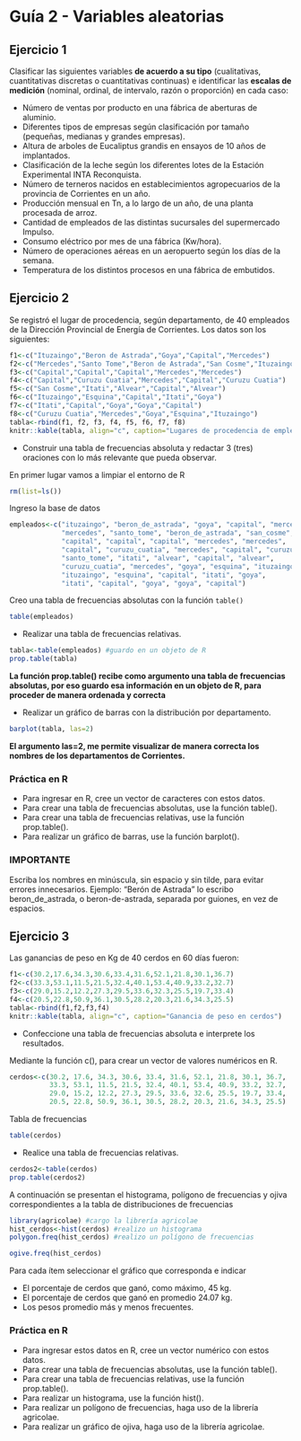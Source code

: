# Guía 2 - Variables aleatorias

## Ejercicio 1

Clasificar las siguientes variables __de acuerdo a su tipo__ (cualitativas, cuantitativas discretas o cuantitativas continuas) e identificar las __escalas de medición__ (nominal, ordinal, de intervalo, razón o proporción) en cada caso:


* Número de ventas por producto en una fábrica de aberturas de aluminio.
* Diferentes tipos de empresas según clasificación por tamaño (pequeñas, medianas y grandes empresas).
* Altura de arboles de Eucaliptus grandis en ensayos de 10 años de implantados.
* Clasificación de la leche según los diferentes lotes de la Estación Experimental INTA Reconquista. 
* Número de terneros nacidos en establecimientos agropecuarios de la provincia de Corrientes en un año. 
* Producción mensual en Tn, a lo largo de un año, de una planta procesada de arroz.
* Cantidad de empleados de las distintas sucursales del supermercado Impulso.
* Consumo eléctrico por mes de  una fábrica (Kw/hora).
* Número de operaciones aéreas en un aeropuerto según los días de la semana.
* Temperatura de los distintos procesos en una fábrica de embutidos. 


## Ejercicio 2

Se registró el lugar de procedencia, según departamento, de 40 empleados de la Dirección Provincial de Energía de Corrientes. Los datos son los siguientes:



```r
f1<-c("Ituzaingo","Beron de Astrada","Goya","Capital","Mercedes")
f2<-c("Mercedes","Santo Tome","Beron de Astrada","San Cosme","Ituzaingo")
f3<-c("Capital","Capital","Capital","Mercedes","Mercedes")
f4<-c("Capital","Curuzu Cuatia","Mercedes","Capital","Curuzu Cuatia")
f5<-c("San Cosme","Itati","Alvear","Capital","Alvear")
f6<-c("Ituzaingo","Esquina","Capital","Itati","Goya")
f7<-c("Itati","Capital","Goya","Goya","Capital")
f8<-c("Curuzu Cuatia","Mercedes","Goya","Esquina","Ituzaingo")
tabla<-rbind(f1, f2, f3, f4, f5, f6, f7, f8)
knitr::kable(tabla, align="c", caption="Lugares de procedencia de empleados")
```


* Construir una tabla de frecuencias absoluta y redactar 3 (tres) oraciones con lo más relevante que pueda observar.

En primer lugar vamos a limpiar el entorno de R
```r
rm(list=ls())
```

Ingreso la base de datos

```r
empleados<-c("ituzaingo", "beron_de_astrada", "goya", "capital", "mercedes", 
             "mercedes", "santo_tome", "beron_de_astrada", "san_cosme", "ituzaingo",
             "capital", "capital", "capital", "mercedes", "mercedes",
             "capital", "curuzu_cuatia", "mercedes", "capital", "curuzu_cuatia",
             "santo_tome", "itati", "alvear", "capital", "alvear",
             "curuzu_cuatia", "mercedes", "goya", "esquina", "ituzaingo",
             "ituzaingo", "esquina", "capital", "itati", "goya",
             "itati", "capital", "goya", "goya", "capital")
```

Creo una tabla de frecuencias absolutas con la función `table()`
```r
table(empleados)
```


* Realizar una tabla de frecuencias relativas.

```r
tabla<-table(empleados) #guardo en un objeto de R
prop.table(tabla) 
```

__La función prop.table() recibe como argumento una tabla de frecuencias absolutas, por eso guardo esa información en un objeto de R, para proceder de manera ordenada y correcta__

* Realizar un gráfico de barras con la distribución por departamento. 

```r
barplot(tabla, las=2)
```

__El argumento las=2, me permite visualizar de manera correcta los nombres de los departamentos de Corrientes.__



### Práctica en R

* Para ingresar en R, cree un vector de caracteres con estos datos. 
* Para crear una tabla de frecuencias absolutas, use la función table().
* Para crear una tabla de frecuencias relativas, use la función prop.table().
* Para realizar un gráfico de barras, use la función barplot().



### IMPORTANTE
Escriba los nombres en minúscula, sin espacio y sin tilde, para evitar errores innecesarios. Ejemplo: "Berón de Astrada" lo escribo beron_de_astrada, o beron-de-astrada, separada por guiones, en vez de espacios.


## Ejercicio 3
Las ganancias de peso en Kg de 40 cerdos en 60 días fueron:

```r
f1<-c(30.2,17.6,34.3,30.6,33.4,31.6,52.1,21.8,30.1,36.7)
f2<-c(33.3,53.1,11.5,21.5,32.4,40.1,53.4,40.9,33.2,32.7)
f3<-c(29.0,15.2,12.2,27.3,29.5,33.6,32.3,25.5,19.7,33.4)
f4<-c(20.5,22.8,50.9,36.1,30.5,28.2,20.3,21.6,34.3,25.5)
tabla<-rbind(f1,f2,f3,f4)
knitr::kable(tabla, align="c", caption="Ganancia de peso en cerdos")
```


* Confeccione una tabla de frecuencias absoluta e interprete los resultados.

Mediante la función c(), para crear un vector de valores numéricos en R. 

```r
cerdos<-c(30.2, 17.6, 34.3, 30.6, 33.4, 31.6, 52.1, 21.8, 30.1, 36.7,
          33.3, 53.1, 11.5, 21.5, 32.4, 40.1, 53.4, 40.9, 33.2, 32.7,
          29.0, 15.2, 12.2, 27.3, 29.5, 33.6, 32.6, 25.5, 19.7, 33.4, 
          20.5, 22.8, 50.9, 36.1, 30.5, 28.2, 20.3, 21.6, 34.3, 25.5)
```

Tabla de frecuencias
```r
table(cerdos)
```

* Realice una tabla de frecuencias relativas. 

```r
cerdos2<-table(cerdos)
prop.table(cerdos2)
```


A continuación se presentan el histograma, polígono de frecuencias y ojiva correspondientes a la tabla de distribuciones de frecuencias


```r
library(agricolae) #cargo la librería agricolae
hist_cerdos<-hist(cerdos) #realizo un histograma
polygon.freq(hist_cerdos) #realizo un polígono de frecuencias
```

```r
ogive.freq(hist_cerdos) 
```


Para cada ítem seleccionar el gráfico que corresponda e indicar


* El porcentaje de cerdos que ganó, como máximo, 45 kg. 
* El porcentaje de cerdos que ganó en promedio 24.07 kg.
* Los pesos promedio más y menos frecuentes. 



### Práctica en R


* Para ingresar estos datos en R, cree un vector numérico con estos datos. 
* Para crear una tabla de frecuencias absolutas, use la función table().
* Para crear una tabla de frecuencias relativas, use la función prop.table().
* Para realizar un histograma, use la función hist().
* Para realizar un polígono de frecuencias, haga uso de la librería agricolae.
* Para realizar un gráfico de ojiva, haga uso de la librería agricolae.

